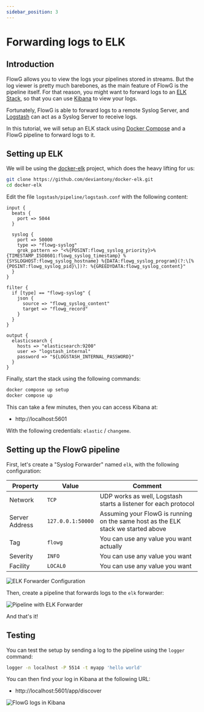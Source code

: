 ```yaml
---
sidebar_position: 3
---
```


# Forwarding logs to ELK

## Introduction

FlowG allows you to view the logs your pipelines stored in streams. But the
log viewer is pretty much barebones, as the main feature of FlowG is the
pipeline itself. For that reason, you might want to forward logs to an
[ELK Stack](https://www.elastic.co/elastic-stack), so that you can use
[Kibana](https://www.elastic.co/kibana) to view your logs.

Fortunately, FlowG is able to forward logs to a remote Syslog Server, and
[Logstash](https://www.elastic.co/logstash) can act as a Syslog Server to
receive logs.

In this tutorial, we will setup an ELK stack using
[Docker Compose](https://docs.docker.com/compose/) and a FlowG pipeline to
forward logs to it.

## Setting up ELK

We will be using the [docker-elk](https://github.com/deviantony/docker-elk)
project, which does the heavy lifting for us:

```bash
git clone https://github.com/deviantony/docker-elk.git
cd docker-elk
```

Edit the file `logstash/pipeline/logstash.conf` with the following content:

```logstash
input {
  beats {
    port => 5044
  }

  syslog {
    port => 50000
    type => "flowg-syslog"
    grok_pattern => "<%{POSINT:flowg_syslog_priority}>%{TIMESTAMP_ISO8601:flowg_syslog_timestamp} %{SYSLOGHOST:flowg_syslog_hostname} %{DATA:flowg_syslog_program}(?:\[%{POSINT:flowg_syslog_pid}\])?: %{GREEDYDATA:flowg_syslog_content}"
  }
}

filter {
  if [type] == "flowg-syslog" {
    json {
      source => "flowg_syslog_content"
      target => "flowg_record"
    }
  }
}

output {
  elasticsearch {
    hosts => "elasticsearch:9200"
    user => "logstash_internal"
    password => "${LOGSTASH_INTERNAL_PASSWORD}"
  }
}
```

Finally, start the stack using the following commands:

```bash
docker compose up setup
docker compose up
```

This can take a few minutes, then you can access Kibana at:

 - http://localhost:5601

With the following credentials: `elastic` / `changeme`.

## Setting up the FlowG pipeline


First, let's create a "Syslog Forwarder" named `elk`, with the following
configuration:

| Property | Value | Comment |
| --- | --- | --- |
| Network | `TCP` | UDP works as well, Logstash starts a listener for each protocol |
| Server Address | `127.0.0.1:50000` | Assuming your FlowG is running on the same host as the ELK stack we started above |
| Tag | `flowg` | You can use any value you want actually |
| Severity | `INFO` | You can use any value you want |
| Facility | `LOCAL0` | You can use any value you want |

<div style={{ textAlign: 'center' }}>
  <img src={ForwarderElkUrl} alt="ELK Forwarder Configuration" />
</div>

Then, create a pipeline that forwards logs to the `elk` forwarder:

<div style={{ textAlign: 'center' }}>
  <img src={PipelineWithElkUrl} alt="Pipeline with ELK Forwarder" />
</div>

And that's it!

## Testing


You can test the setup by sending a log to the pipeline using the `logger`
command:

```bash
logger -n localhost -P 5514 -t myapp 'hello world'
```

You can then find your log in Kibana at the following URL:

 - http://localhost:5601/app/discover

<div style={{ textAlign: 'center' }} class="with-zoom">
  <img src={KibanaUrl} alt="FlowG logs in Kibana" />
</div>
